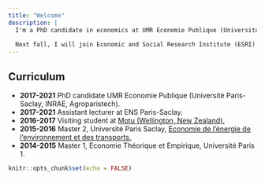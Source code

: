 ```yaml
---
title: "Welcome"
description: |
  I'm a PhD candidate in economics at UMR Economie Publique (Université Paris-Saclay, INRAE, Agroparistech). I am also an assistant lecturer (ATER) at the Social Sciences department of ENS Paris-Saclay. I work on economic issues related to climate change, from both a mitigation and an adaptation perspective and with a focus on the implications for agriculture.
  
  Next fall, I will join Economic and Social Research Institute (ESRI) in Dublin, Ireland, as a postdoctoral research fellow.
---
```


## Curriculum
* **2017-2021** PhD candidate UMR Economie Publique (Université Paris-Saclay, INRAE, Agroparistech).
* **2017-2021** Assistant lecturer at ENS Paris-Saclay.
* **2016-2017** Visiting student at [Motu (Wellington, New Zealand).](https://www.motu.nz/)
* **2015-2016** Master 2, Université Paris Saclay, [Economie de l'énergie de l'environnement et des transports.](https://www.universite-paris-saclay.fr/en/education/master/environmental-energy-and-transport-economics/m2-economie-du-developpement-durable-et-de-lenvironnement)
* **2014-2015** Master 1, Economie Théorique et Empirique, Université Paris 1.

```r
knitr::opts_chunk$set(echo = FALSE)
```

